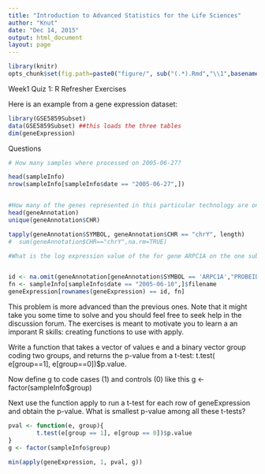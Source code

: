 ```yaml
---
title: "Introduction to Advanced Statistics for the Life Sciences"
author: "Knut"
date: "Dec 14, 2015"
output: html_document
layout: page
---
```


```r
library(knitr)
opts_chunk$set(fig.path=paste0("figure/", sub("(.*).Rmd","\\1",basename(knitr:::knit_concord$get('infile'))), "-"))
```



####### Week1 Quiz 1: R Refresher Exercises

Here is an example from a gene expression dataset:

```r
library(GSE5859Subset)
data(GSE5859Subset) ##this loads the three tables
dim(geneExpression)
```

######### Questions

```r
# How many samples where processed on 2005-06-27?

head(sampleInfo)
nrow(sampleInfo[sampleInfo$date == "2005-06-27",])


#How many of the genes represented in this particular technology are on chromosome Y?
head(geneAnnotation)
unique(geneAnnotation$CHR)

tapply(geneAnnotation$SYMBOL, geneAnnotation$CHR == "chrY", length)
#  sum(geneAnnotation$CHR=="chrY",na.rm=TRUE)

#What is the log expression value of the for gene ARPC1A on the one subject that we measured on 2005-06-10?


id <- na.omit(geneAnnotation[geneAnnotation$SYMBOL == 'ARPC1A',"PROBEID"])[1]
fn <- sampleInfo[sampleInfo$date == "2005-06-10",]$filename
geneExpression[rownames(geneExpression) == id, fn]


```
This problem is more advanced than the previous ones. Note that it might take you some time to solve and you should feel free to seek help in the discussion forum. The exercises is meant to motivate you to learn a an imporant R skills: creating functions to use with apply.

Write a function that takes a vector of values e and a binary vector group coding two groups, and returns the p-value from a t-test: t.test( e[group==1], e[group==0])$p.value.

Now define g to code cases (1) and controls (0) like this g <- factor(sampleInfo$group)

Next use the function apply to run a t-test for each row of geneExpression and obtain the p-value. What is smallest p-value among all these t-tests? 

```r
pval <- function(e, group){
        t.test(e[group == 1], e[group == 0])$p.value
}
g <- factor(sampleInfo$group)

min(apply(geneExpression, 1, pval, g))
```

